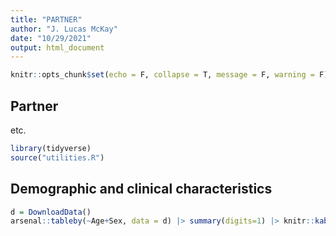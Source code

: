 ```yaml
---
title: "PARTNER"
author: "J. Lucas McKay"
date: "10/29/2021"
output: html_document
---
```


```r
knitr::opts_chunk$set(echo = F, collapse = T, message = F, warning = F)
```

## Partner

etc.

```r
library(tidyverse)
source("utilities.R")
```

## Demographic and clinical characteristics
```r
d = DownloadData()
arsenal::tableby(~Age+Sex, data = d) |> summary(digits=1) |> knitr::kable()
```

